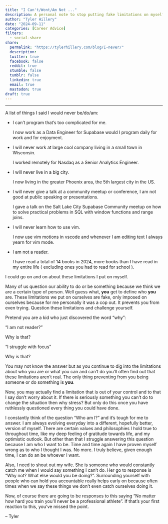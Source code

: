 ```yaml
---
title: "I Can't/Wont/Am Not ..."
description: A personal note to stop putting fake limitations on myself 
author: "Tyler Hillery"
date: "2024-09-11"
categories: [Career Advice]
filters:
  - social-share
share:
  permalink: "https://tylerhillery.com/blog/I-never/"
  description:
  twitter: true
  facebook: false
  reddit: true
  stumble: false
  tumblr: false
  linkedin: true
  email: true
  mastodon: true
draft: true 
---
```


------------------------------------------------------------------------

A list of things I said I would never be/do/am:

- I can't program that's too complicated for me.

  I now work as a Data Engineer for Supabase would I program daily for work and for enjoyment.

- I will never work at large cool company living in a small town in Wisconsin.

  I worked remotely for Nasdaq as a Senior Analytics Engineer.

- I will never live in a big city.

  I now living in the greater Phoenix area, the 5th largest city in the US.

- I will never give a talk at a community meetup or conference, I am not good at public speaking or presentations.

  I gave a talk on the Salt Lake City Supabase Community meetup on how to solve practical problems in SQL with window functions and range joins.

- I will never learn how to use vim.

  I now use vim motions in vscode and whenever I am editing text I always yearn for vim mode.

- I am not a reader.

  I have read a total of 14 books in 2024, more books than I have read in my entire life ( excluding ones you had to read for school ).

I could go on and on about these limitations I put on myself.

Many of us question our ability to do or be something because we think we are a certain type of person. Well guess what, **you** get to define who **you** are. These limitations we put on ourselves are fake, only imposed on ourselves because for me personally it was a cop out. It prevents you from even trying. Question these limitations and challenge yourself.

Pretend you are a kid who just discovered the word "why":

"I am not reader?" 

Why is that? 

"I struggle with focus"

Why is that?

You may not know the answer but as you continue to dig into the limitations about who you are or what you can and can't do you'll often find out that these limitations aren't real. The only thing preventing from you being someone or do something is **you**. 

Now, you may actually find a limitation that is out of your control and to that I say don't worry about it. If there is seriously something you can't do to change the situation then why stress? But only do this once you have ruthlessly questioned every thing you could have done. 

I constantly think of the question "Who am I?" and it's tough for me to answer. I am always evolving everyday into a different, hopefully better, version of myself. There are certain values and philosophies I hold true to throughout time, like my deep feeling of gratitude towards life, and my optimistic outlook. But other than that I struggle answering this question because I am who I want to be. Time and time again I have proven myself wrong as to who I thought I was. No more. I truly believe, given enough time, I can do an be whoever I want.

Also, I need to shout out my wife. She is someone who would constantly catch me when I would say something I can't do. Her go to response is "Why not? What else would you be doing?". Surrounding yourself with people who can hold you accountable really helps early on because often times when we say these things we don't even catch ourselves doing it. 

Now, of course there are going to be responses to this saying "No matter how hard you train you'll never be a professional athlete". If that's your first reaction to this, you've missed the point.

-- Tyler